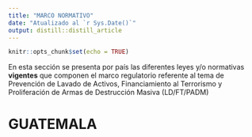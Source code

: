 ```yaml
---
title: "MARCO NORMATIVO"
date: "Atualizado al `r Sys.Date()`"
output: distill::distill_article
---
```


```r
knitr::opts_chunk$set(echo = TRUE)
```
En esta sección se presenta por país las diferentes leyes y/o normativas **vigentes** que componen el marco regulatorio referente al tema de Prevención de Lavado de Activos, Financiamiento al Terrorismo y Proliferación de Armas de Destrucción Masiva (LD/FT/PADM) 

# GUATEMALA
